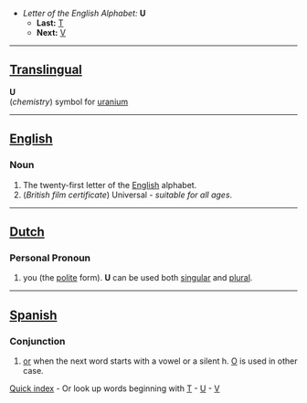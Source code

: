 *''Letter of the English Alphabet:'' '''U'''
**'''Last:''' [[T]]
**'''Next:''' [[V]]
----

==[[Translingual]]==

'''U'''<br>(''chemistry'') symbol for [[uranium]]

----

==[[English]]==

===Noun===

#The twenty-first letter of the [[English]] alphabet.
#(''British film certificate'') Universal - ''suitable for all ages''.

----

==[[Dutch]]==

===Personal Pronoun===

# you (the [[polite]] form). '''U''' can be used both [[singular]] and [[plural]].


-----
==[[Spanish]]==

===Conjunction===

# [[or]] when the next word starts with a vowel or a silent h. [[O]] is used in other case.
[[Quick index]] - Or look up words beginning with [http://wiktionary.org/w/wiki.phtml?title=Special:Allpages&from=T T] - [http://wiktionary.org/w/wiki.phtml?title=Special:Allpages&from=U U] - [http://wiktionary.org/w/wiki.phtml?title=Special:Allpages&from=V V]